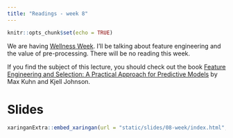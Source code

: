 ```yaml
---
title: "Readings - week 8"
---
```


```r
knitr::opts_chunk$set(echo = TRUE)
```

We are having [Wellness Week](https://www.american.edu/provost/communications/november-17-2020.cfm). I'll be talking about feature engineering and the value of pre-processing. There will be no reading this week.

If you find the subject of this lecture, you should check out the book [Feature Engineering and Selection: A Practical Approach for Predictive Models](http://www.feat.engineering/) by Max Kuhn and Kjell Johnson.

# Slides

```r
xaringanExtra::embed_xaringan(url = "static/slides/08-week/index.html", ratio = "16:9")
```

